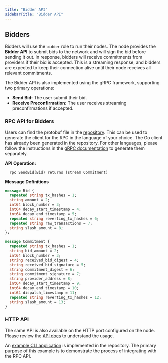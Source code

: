 ```yaml
---
title: "Bidder API"
sidebarTitle: "Bidder API"
---
```


## **Bidders**

Bidders will use the `bidder` role to run their nodes. The node provides the **Bidder API** to submit bids to the network and will sign the bid before sending it out. In response, bidders will receive commitments from providers if their bid is accepted. This is a streaming response, and bidders are expected to keep their connection alive until their node receives all relevant commitments.

The Bidder API is also implemented using the gRPC framework, supporting two primary operations:

- **Send Bid:** The user submit their bid.
- **Receive Preconfirmation:** The user receives streaming preconfirmations if accepted.

### **RPC API for Bidders**

Users can find the protobuf file in the [repository](https://github.com/primev/mev-commit/blob/main/p2p/rpc/bidderapi/v1/bidderapi.proto). This can be used to generate the client for the RPC in the language of your choice. The Go client has already been generated in the repository. For other languages, please follow the instructions in the [gRPC documentation](https://grpc.io/docs/languages/) to generate them separately.

**API Operation:**

```
  rpc SendBid(Bid) returns (stream Commitment)
```

**Message Definitions**

```protobuf
message Bid {
  repeated string tx_hashes = 1;
  string amount = 2;
  int64 block_number = 3;
  int64 decay_start_timestamp = 4;
  int64 decay_end_timestamp = 5;
  repeated string reverting_tx_hashes = 6;
  repeated string raw_transactions = 7;
  string slash_amount = 8;
};

message Commitment {
  repeated string tx_hashes = 1;
  string bid_amount = 2;
  int64 block_number = 3;
  string received_bid_digest = 4;
  string received_bid_signature = 5;
  string commitment_digest = 6;
  string commitment_signature = 7;
  string provider_address = 8;
  int64 decay_start_timestamp = 9;
  int64 decay_end_timestamp = 10;
  int64 dispatch_timestamp = 11;
  repeated string reverting_tx_hashes = 12;
  string slash_amount = 13;
}
```

### **HTTP API**

The same API is also available on the HTTP port configured on the node. Please review the [API docs](/v1.2.x/api-reference/bidder/sendbid) to understand the usage.

An [example CLI application](https://github.com/primev/mev-commit/blob/main/p2p/examples/biddercli) is implemented in the repository. The primary purpose of this example is to demonstrate the process of integrating with the RPC API.
